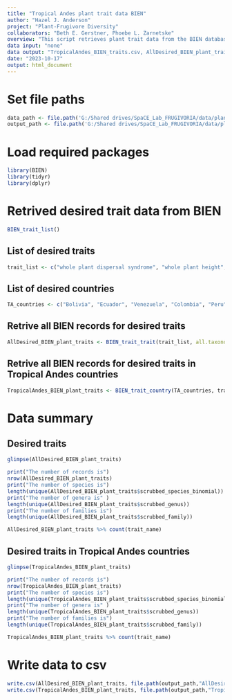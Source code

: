 ```yaml
---
title: "Tropical Andes plant trait data BIEN"
author: "Hazel J. Anderson"
project: "Plant-Frugivore Diversity"
collaborators: "Beth E. Gerstner, Phoebe L. Zarnetske"
overview: "This script retrieves plant trait data from the BIEN database for Tropical Andean countries."
data input: "none"
data output: "TropicalAndes_BIEN_traits.csv, AllDesired_BIEN_plant_traits.csv"
date: "2023-10-17"
output: html_document
---
```


# Set file paths
```r
data_path <- file.path('G:/Shared drives/SpaCE_Lab_FRUGIVORIA/data/plants/L0')
output_path <- file.path('G:/Shared drives/SpaCE_Lab_FRUGIVORIA/data/plants/L0')
```

# Load required packages
```r
library(BIEN)
library(tidyr)
library(dplyr)
```

# Retrived desired trait data from BIEN

```r
BIEN_trait_list()
```


## List of desired traits
```r
trait_list <- c("whole plant dispersal syndrome", "whole plant height", "maximum whole plant longevity", "maximum whole plant height", "minimum whole plant height", "longest whole plant longevity", "fruit type", "maximum fruit length", "minimum fruit length", "seed mass")
```

## List of desired countries
```r
TA_countries <- c("Bolivia", "Ecuador", "Venezuela", "Colombia", "Peru")
```

## Retrive all BIEN records for desired traits
```r
AllDesired_BIEN_plant_traits <- BIEN_trait_trait(trait_list, all.taxonomy = TRUE, political.boundaries = TRUE, source.citation = TRUE)
```

## Retrive all BIEN records for desired traits in Tropical Andes countries
```r
TropicalAndes_BIEN_plant_traits <- BIEN_trait_country(TA_countries, trait_list, all.taxonomy = TRUE, political.boundaries = TRUE, source.citation = TRUE)
```

# Data summary

## Desired traits
```r
glimpse(AllDesired_BIEN_plant_traits)
```

```r
print("The number of records is")
nrow(AllDesired_BIEN_plant_traits)
print("The number of species is")
length(unique(AllDesired_BIEN_plant_traits$scrubbed_species_binomial))
print("The number of genera is" )
length(unique(AllDesired_BIEN_plant_traits$scrubbed_genus))
print("The number of families is")
length(unique(AllDesired_BIEN_plant_traits$scrubbed_family))
```

```r
AllDesired_BIEN_plant_traits %>% count(trait_name)
```

## Desired traits in Tropical Andes countries
```r
glimpse(TropicalAndes_BIEN_plant_traits)
```

```r
print("The number of records is")
nrow(TropicalAndes_BIEN_plant_traits)
print("The number of species is")
length(unique(TropicalAndes_BIEN_plant_traits$scrubbed_species_binomial))
print("The number of genera is" )
length(unique(TropicalAndes_BIEN_plant_traits$scrubbed_genus))
print("The number of families is")
length(unique(TropicalAndes_BIEN_plant_traits$scrubbed_family))
```

```r
TropicalAndes_BIEN_plant_traits %>% count(trait_name)
```

# Write data to csv
```r
write.csv(AllDesired_BIEN_plant_traits, file.path(output_path,"AllDesired_BIEN_plant_traits.csv"))
write.csv(TropicalAndes_BIEN_plant_traits, file.path(output_path,"TropicalAndes_BIEN_plant_traits.csv"))
```